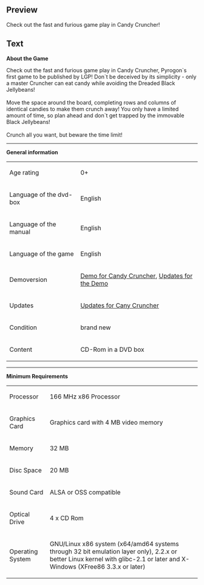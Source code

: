 {{Languages|Candy Cruncher}}
==Preview==
<p>Check out the fast and furious game play in Candy Cruncher!</p>

==Text==
<p><strong>About the Game</strong></p>
<p>Check out the fast and furious game play in Candy Cruncher, Pyrogon`s first game to be published by LGP! Don`t be deceived by its simplicity - only a master Cruncher can eat candy while avoiding the Dreaded Black Jellybeans!<br /><br />Move the space around the board, completing rows and columns of identical candies to make them crunch away! You only have a limited amount of time, so plan ahead and don`t get trapped by the immovable Black Jellybeans!<br /><br />Crunch all you want, but beware the time limit!</p>
<hr />
<p><strong>General information</strong></p>
<table border="0">
<tbody>
<tr>
<td>Age rating<br /></td>
<td>0+</td>
</tr>
<tr>
<td>Language of the dvd-box</td>
<td>English</td>
</tr>
<tr>
<td>Language of the manual</td>
<td>English<br /></td>
</tr>
<tr>
<td>Language of the game</td>
<td>English</td>
</tr>
<tr>
<td>Demoversion</td>
<td><a href="http://demofiles.linuxgamepublishing.com/candycruncher/">Demo for Candy Cruncher</a>, <a href="http://updatefiles.linuxgamepublishing.com/candycruncher/">Updates for the Demo</a></td>
</tr>
<tr>
<td>Updates</td>
<td><a href="http://updatefiles.linuxgamepublishing.com/candycruncher/">Updates for Cany Cruncher</a></td>
</tr>
<tr>
<td>Condition</td>
<td>brand new<br /></td>
</tr>
<tr>
<td>Content</td>
<td>CD-Rom in a DVD box</td>
</tr>
</tbody>
</table>
<p></p>
<hr />
<p><strong>Minimum Requirements<br /></strong></p>
<table border="0">
<tbody>
<tr>
<td>Processor<br /></td>
<td>166 MHz x86 Processor<br /></td>
</tr>
<tr>
<td>Graphics Card<br /></td>
<td>Graphics card with 4 MB video memory<br /></td>
</tr>
<tr>
<td>Memory</td>
<td>32 MB</td>
</tr>
<tr>
<td>Disc Space<br /></td>
<td>20 MB</td>
</tr>
<tr>
<td>Sound Card</td>
<td>ALSA or OSS compatible</td>
</tr>
<tr>
<td>Optical Drive</td>
<td>4 x CD Rom<br /></td>
</tr>
<tr>
<td>Operating System<br /></td>
<td>
<p>GNU/Linux x86 system (x64/amd64 systems through 32 bit emulation layer only), 2.2.x or better Linux kernel with glibc-2.1 or later and X-Windows (XFree86 3.3.x or later)</p>
</td>
</tr>
</tbody>
</table>
<p></p>

